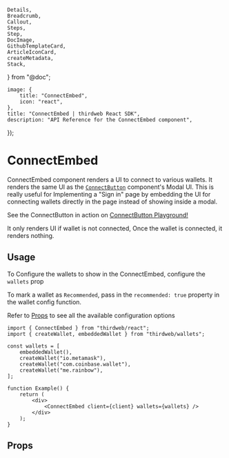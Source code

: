 	Details,
	Breadcrumb,
	Callout,
	Steps,
	Step,
	DocImage,
	GithubTemplateCard,
	ArticleIconCard,
	createMetadata,
	Stack,
} from "@doc";

	image: {
		title: "ConnectEmbed",
		icon: "react",
	},
	title: "ConnectEmbed | thirdweb React SDK",
	description: "API Reference for the ConnectEmbed component",
});

# ConnectEmbed

ConnectEmbed component renders a UI to connect to various wallets. It renders the same UI as the [`ConnectButton`](/typescript/v5/react/components/ConnectButton) component's Modal UI.
This is really useful for Implementing a "Sign in" page by embedding the UI for connecting wallets directly in the page instead of showing inside a modal.

<Callout variant='info' title="Playground">

See the ConnectButton in action on [ConnectButton Playground!](https://thirdweb.com/dashboard/wallets/connect)

</Callout>

<DocImage src={ConnectEmbedDefaultImg} />

It only renders UI if wallet is not connected, Once the wallet is connected, it renders nothing.

## Usage

To Configure the wallets to show in the ConnectEmbed, configure the `wallets` prop

To mark a wallet as `Recommended`, pass in the `recommended: true` property in the wallet config function.

Refer to [Props](#props) to see all the available configuration options

```tsx
import { ConnectEmbed } from "thirdweb/react";
import { createWallet, embeddedWallet } from "thirdweb/wallets";

const wallets = [
	embeddedWallet(),
	createWallet("io.metamask"),
	createWallet("com.coinbase.wallet"),
	createWallet("me.rainbow"),
];

function Example() {
	return (
		<div>
			<ConnectEmbed client={client} wallets={wallets} />
		</div>
	);
}
```

<Stack>

<ArticleIconCard
	title="Supported Wallets"
	icon={TablePropertiesIcon}
	href="/typescript/v5/react/wallets"
/>

</Stack>

## Props

<Stack>
	<ArticleIconCard
		title="ConnectEmbedProps"
		icon={TablePropertiesIcon}
		href="/references/typescript/v5/ConnectEmbedProps"
	/>
</Stack>
